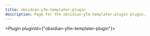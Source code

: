 ---
title: obsidian-yfm-templater-plugin
description: Page for the obsidian-yfm-templater-plugin plugin.
---


<Plugin pluginId={"obsidian-yfm-templater-plugin"}></Plugin>